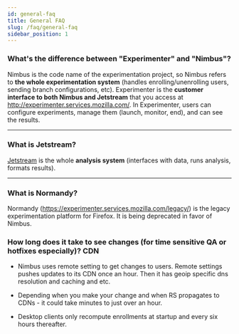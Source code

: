 ```yaml
---
id: general-faq
title: General FAQ 
slug: /faq/general-faq
sidebar_position: 1
---
```


### What's the difference between "Experimenter" and "Nimbus"?

Nimbus is the code name of the experimentation project, so Nimbus refers to **the whole experimentation system** (handles enrolling/unenrolling users, sending branch configurations, etc). Experimenter is the **customer interface to both Nimbus and Jetstream** that you access at http://experimenter.services.mozilla.com/. In Experimenter, users can configure experiments, manage them (launch, monitor, end), and can see the results. 

---

### What is Jetstream?

[Jetstream](/deep-dives/jetstream/overview) is the whole **analysis system** (interfaces with data, runs analysis, formats results).

---

### What is Normandy?

Normandy (https://experimenter.services.mozilla.com/legacy/) is the legacy experimentation platform for Firefox. It is being deprecated in favor of Nimbus.

### How long does it take to see changes (for time sensitive QA or hotfixes especially)?  CDN

- Nimbus uses remote setting to get changes to users.  Remote settings pushes updates to its CDN once an hour.  Then it has geoip specific dns resolution and caching and etc.  

- Depending when you make your change and when RS propagates to CDNs - it could take minutes to just over an hour.

- Desktop clients only recompute enrollments at startup and every six hours thereafter.  
